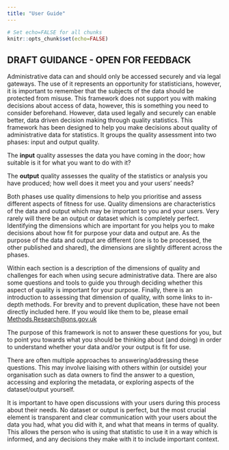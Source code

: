 ---
title: "User Guide"
---
```{r global-options, include=FALSE}
# Set echo=FALSE for all chunks
knitr::opts_chunk$set(echo=FALSE)
```



## DRAFT GUIDANCE - OPEN FOR FEEDBACK

Administrative data can and should only be accessed securely and via legal gateways. The use of it represents an opportunity for statisticians, however, it is important to remember that the subjects of the data should be protected from misuse. This framework does not support you with making decisions about access of data, however, this is something you need to consider beforehand. However, data used legally and securely can enable better, data driven decision making through quality statistics. This framework has been designed to help you make decisions about quality of administrative data for statistics. It groups the quality assessment into two phases: input and output quality.  

The __input__ quality assesses the data you have coming in the door; how suitable is it for what you want to do with it?  

The __output__ quality assesses the quality of the statistics or analysis you have produced; how well does it meet you and your users’ needs?  

Both phases use quality dimensions to help you prioritise and assess different aspects of fitness for use. Quality dimensions are characteristics of the data and output which may be important to you and your users. Very rarely will there be an output or dataset which is completely perfect. Identifying the dimensions which are important for you helps you to make decisions about how fit for purpose your data and output are. As the purpose of the data and output are different (one is to be processed, the other published and shared), the dimensions are slightly different across the phases.

Within each section is a description of the dimensions of quality and challenges for each when using secure administrative data. There are also some questions and tools to guide you through deciding whether this aspect of quality is important for your purpose. Finally, there is an introduction to assessing that dimension of quality, with some links to in-depth methods. For brevity and to prevent duplication, these have not been directly included here. If you would like them to be, please email [Methods.Research@ons.gov.uk](mailto:Methods.Research@ons.gov.uk)  

The purpose of this framework is not to answer these questions for you, but to point you towards what you should be thinking about (and doing) in order to understand whether your data and/or your output is fit for use.  

There are often multiple approaches to answering/addressing these questions. This may involve liaising with others within (or outside) your organisation such as data owners to find the answer to a question, accessing and exploring the metadata, or exploring aspects of the dataset/output yourself.  

It is important to have open discussions with your users during this process about their needs. No dataset or output is perfect, but the most crucial element is transparent and clear communication with your users about the data you had, what you did with it, and what that means in terms of quality. This allows the person who is using that statistic to use it in a way which is informed, and any decisions they make with it to include important context.

 
